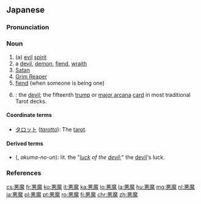 ==Japanese==
{{ja-kanjitab|あく|ま|yomi=on}}

===Pronunciation===
{{ja-pron|あくま|acc=a|acc_ref=NHK|y=go}}

===Noun===
{{ja-noun|あく.ま|kyu=惡魔|head=[[悪]][[魔]]}}

# (a) [[evil]] [[spirit]]
# a [[devil]], [[demon]], [[fiend]], [[wraith]]
# [[Satan]]
# [[Grim Reaper]]
# [[fiend]] (when someone is being one)
# {{label|ja|tarot}}: the [[devil]]; the fifteenth [[trump]] or [[major arcana]] [[card]] in most traditional Tarot decks.

====Coordinate terms====
* [[タロット]] (''[[tarotto]]''): The [[tarot]].

====Derived terms====
* {{l|ja|悪魔の運}} ({{l|ja|あくまのうん}}, ''akuma-no-un''): lit. the "''[[luck]] of the [[devil]]'';" the [[devil]]'s luck.

===References===
<references/>
{{catlangcode|ja|Theology|Religion|sort=あくま}}
[[cs:悪魔]]
[[fr:悪魔]]
[[ko:悪魔]]
[[it:悪魔]]
[[ka:悪魔]]
[[lo:悪魔]]
[[la:悪魔]]
[[hu:悪魔]]
[[mg:悪魔]]
[[nl:悪魔]]
[[ja:悪魔]]
[[pl:悪魔]]
[[pt:悪魔]]
[[ro:悪魔]]
[[fi:悪魔]]
[[chr:悪魔]]
[[zh:悪魔]]
